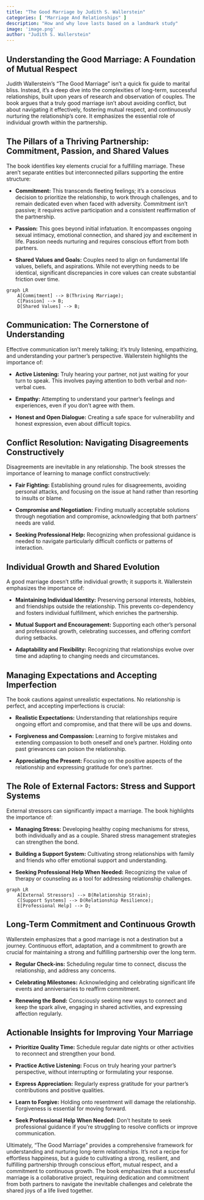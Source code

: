 ```yaml
---
title: "The Good Marriage by Judith S. Wallerstein"
categories: [ "Marriage And Relationships" ]
description: "How and why love lasts based on a landmark study"
image: 'image.png'
author: "Judith S. Wallerstein"
---
```

## Understanding the Good Marriage: A Foundation of Mutual Respect

Judith Wallerstein's "The Good Marriage" isn't a quick fix guide to marital bliss.  Instead, it's a deep dive into the complexities of long-term, successful relationships, built upon years of research and observation of couples. The book argues that a truly good marriage isn't about avoiding conflict, but about navigating it effectively, fostering mutual respect, and continuously nurturing the relationship's core. It emphasizes the essential role of individual growth within the partnership.


## The Pillars of a Thriving Partnership:  Commitment, Passion, and Shared Values

The book identifies key elements crucial for a fulfilling marriage.  These aren't separate entities but interconnected pillars supporting the entire structure:

* **Commitment:** This transcends fleeting feelings; it’s a conscious decision to prioritize the relationship, to work through challenges, and to remain dedicated even when faced with adversity. Commitment isn't passive; it requires active participation and a consistent reaffirmation of the partnership.

* **Passion:**  This goes beyond initial infatuation.  It encompasses ongoing sexual intimacy, emotional connection, and shared joy and excitement in life.  Passion needs nurturing and requires conscious effort from both partners.

* **Shared Values and Goals:**  Couples need to align on fundamental life values, beliefs, and aspirations.  While not everything needs to be identical, significant discrepancies in core values can create substantial friction over time.


```mermaid
graph LR
    A[Commitment] --> B(Thriving Marriage);
    C[Passion] --> B;
    D[Shared Values] --> B;
```

##  Communication: The Cornerstone of Understanding

Effective communication isn't merely talking; it's truly listening, empathizing, and understanding your partner's perspective. Wallerstein highlights the importance of:

* **Active Listening:**  Truly hearing your partner, not just waiting for your turn to speak.  This involves paying attention to both verbal and non-verbal cues.

* **Empathy:**  Attempting to understand your partner's feelings and experiences, even if you don't agree with them.

* **Honest and Open Dialogue:**  Creating a safe space for vulnerability and honest expression, even about difficult topics.


##  Conflict Resolution: Navigating Disagreements Constructively

Disagreements are inevitable in any relationship. The book stresses the importance of learning to manage conflict constructively:

* **Fair Fighting:**  Establishing ground rules for disagreements, avoiding personal attacks, and focusing on the issue at hand rather than resorting to insults or blame.

* **Compromise and Negotiation:**  Finding mutually acceptable solutions through negotiation and compromise, acknowledging that both partners' needs are valid.

* **Seeking Professional Help:**  Recognizing when professional guidance is needed to navigate particularly difficult conflicts or patterns of interaction.


##  Individual Growth and Shared Evolution

A good marriage doesn't stifle individual growth; it supports it. Wallerstein emphasizes the importance of:

* **Maintaining Individual Identity:**  Preserving personal interests, hobbies, and friendships outside the relationship.  This prevents co-dependency and fosters individual fulfillment, which enriches the partnership.

* **Mutual Support and Encouragement:**  Supporting each other's personal and professional growth, celebrating successes, and offering comfort during setbacks.

* **Adaptability and Flexibility:**  Recognizing that relationships evolve over time and adapting to changing needs and circumstances.


##  Managing Expectations and Accepting Imperfection

The book cautions against unrealistic expectations.  No relationship is perfect, and accepting imperfections is crucial:

* **Realistic Expectations:**  Understanding that relationships require ongoing effort and compromise, and that there will be ups and downs.

* **Forgiveness and Compassion:**  Learning to forgive mistakes and extending compassion to both oneself and one's partner.  Holding onto past grievances can poison the relationship.

* **Appreciating the Present:**  Focusing on the positive aspects of the relationship and expressing gratitude for one's partner.


##  The Role of External Factors:  Stress and Support Systems

External stressors can significantly impact a marriage. The book highlights the importance of:

* **Managing Stress:**  Developing healthy coping mechanisms for stress, both individually and as a couple.  Shared stress management strategies can strengthen the bond.

* **Building a Support System:**  Cultivating strong relationships with family and friends who offer emotional support and understanding.

* **Seeking Professional Help When Needed:**  Recognizing the value of therapy or counseling as a tool for addressing relationship challenges.


```mermaid
graph LR
    A[External Stressors] --> B(Relationship Strain);
    C[Support Systems] --> D(Relationship Resilience);
    E[Professional Help] --> D;
```


##  Long-Term Commitment and Continuous Growth

Wallerstein emphasizes that a good marriage is not a destination but a journey.  Continuous effort, adaptation, and a commitment to growth are crucial for maintaining a strong and fulfilling partnership over the long term.

* **Regular Check-ins:**  Scheduling regular time to connect, discuss the relationship, and address any concerns.

* **Celebrating Milestones:**  Acknowledging and celebrating significant life events and anniversaries to reaffirm commitment.

* **Renewing the Bond:**  Consciously seeking new ways to connect and keep the spark alive, engaging in shared activities, and expressing affection regularly.


##  Actionable Insights for Improving Your Marriage

* **Prioritize Quality Time:**  Schedule regular date nights or other activities to reconnect and strengthen your bond.

* **Practice Active Listening:**  Focus on truly hearing your partner's perspective, without interrupting or formulating your response.

* **Express Appreciation:**  Regularly express gratitude for your partner's contributions and positive qualities.

* **Learn to Forgive:**  Holding onto resentment will damage the relationship.  Forgiveness is essential for moving forward.

* **Seek Professional Help When Needed:**  Don't hesitate to seek professional guidance if you're struggling to resolve conflicts or improve communication.


Ultimately, "The Good Marriage" provides a comprehensive framework for understanding and nurturing long-term relationships.  It's not a recipe for effortless happiness, but a guide to cultivating a strong, resilient, and fulfilling partnership through conscious effort, mutual respect, and a commitment to continuous growth. The book emphasizes that a successful marriage is a collaborative project, requiring dedication and commitment from both partners to navigate the inevitable challenges and celebrate the shared joys of a life lived together.

